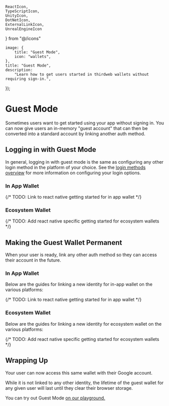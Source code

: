     ReactIcon,
    TypeScriptIcon,
    UnityIcon,
    DotNetIcon,
    ExternalLinkIcon,
    UnrealEngineIcon
} from "@/icons"

	image: {
		title: "Guest Mode",
		icon: "wallets",
	},
	title: "Guest Mode",
	description:
		"Learn how to get users started in thirdweb wallets without requiring sign-in.",
});

# Guest Mode

Sometimes users want to get started using your app without signing in. You can now give users an in-memory "guest account" that can then be converted into a standard account by linking another auth method.

## Logging in with Guest Mode

In general, logging in with guest mode is the same as configuring any other login method in the platform of your choice. See the [login methods overview](/connect/wallet/sign-in-methods/overview) for more information on configuring your login options.

### In App Wallet
<div className="my-4 grid gap-2 md:grid-cols-2 lg:grid-cols-3">
    <ArticleIconCard
        title="TypeScript"
        icon={TypeScriptIcon}
        description="Guest Login for in-app wallets in TypeScript"
        href="/typescript/v5/inAppWallet#connect-to-a-guest-account"
    />
    <ArticleIconCard
        title="React"
        icon={ReactIcon}
        description="Guest Login for in-app wallets in React"
        href="/react/v5/in-app-wallet/get-started#choose-authentication-methods"
    />
    {/* TODO: Link to react native getting started for in app wallet */}
    <ArticleIconCard
        title="React Native"
        icon={ReactIcon}
        description="Guest Login for in-app wallets in React Native"
        href="/react/v5/in-app-wallet/get-started#choose-authentication-methods"
    />
	<ArticleIconCard
        title=".NET"
        icon={DotNetIcon}
        description="Guest Login for in-app wallets in .NET"
        href="/dotnet/wallets/providers/in-app-wallet#usage"
    />
    <ArticleIconCard
        title="Unity"
        icon={UnityIcon}
        description="Guest Login for in-app wallets in Unity"
        href="/unity/v5/wallets/in-app-wallet#login-with-guest---onboard-easily-link-other-accounts-later"
    />
   
</div>

### Ecosystem Wallet
<div className="my-4 grid gap-2 md:grid-cols-2 lg:grid-cols-3">
    <ArticleIconCard
        title="TypeScript"
        icon={TypeScriptIcon}
        description="Guest Login for ecosystem wallets in TypeScript"
        href="/typescript/v5/ecosystemWallet#example"
    />
    <ArticleIconCard
        title="React"
        icon={ReactIcon}
        description="Guest Login for ecosystem wallets in React"
        href="/react/v5/ecosystem-wallet/get-started#configuring-auth-strategies"
    />
    {/* TODO: Add react native specific getting started for ecosystem wallets */}
    <ArticleIconCard
        title="React Native"
        icon={ReactIcon}
        description="Guest Login for ecosystem wallets in React Native"
        href="/react/v5/ecosystem-wallet/get-started#configuring-auth-strategies"
    />
     <ArticleIconCard
        title=".NET"
        icon={DotNetIcon}
        description="Guest Login for ecosystem wallets in .NET"
        href="/dotnet/wallets/providers/ecosystem-wallet#login-methods"
    />
    <ArticleIconCard
        title="Unity"
        icon={UnityIcon}
        description="Guest Login for ecosystem wallets in Unity"
        href="/unity/v5/wallets/ecosystem-wallet#login-with-guest---onboard-easily-link-other-accounts-later"
    />
</div>

## Making the Guest Wallet Permanent

When your user is ready, link any other auth method so they can access their account in the future.

### In App Wallet

Below are the guides for linking a new identity for in-app wallet on the various platforms:

<div className="my-4 grid gap-2 md:grid-cols-2 lg:grid-cols-3">
    <ArticleIconCard
        title="TypeScript"
        icon={TypeScriptIcon}
        description="Link identites in-app wallets in TypeScript"
        href="/typescript/v5/linkProfile"
    />
    <ArticleIconCard
        title="React"
        icon={ReactIcon}
        description="Link identites in-app wallets in React"
        href="/react/v5/useLinkProfile"
    />
    {/* TODO: Link to react native getting started for in app wallet */}
    <ArticleIconCard
        title="React Native"
        icon={ReactIcon}
        description="Link identites in-app wallets in React Native"
        href="/react/v5/useLinkProfile"
    />
	<ArticleIconCard
        title=".NET"
        icon={DotNetIcon}
        description="Link identites in-app wallets in .NET"
        href="/dotnet/wallets/providers/in-app-wallet#unified-identity---account-linking"
    />
    <ArticleIconCard
        title="Unity"
        icon={UnityIcon}
        description="Link identites in-app wallets in Unity"
        href="/unity/v5/wallets/in-app-wallet#account-linking"
    />
</div>

### Ecosystem Wallet

Below are the guides for linking a new identity for ecosystem wallet on the various platforms:

<div className="my-4 grid gap-2 md:grid-cols-2 lg:grid-cols-3">
    <ArticleIconCard
        title="TypeScript"
        icon={TypeScriptIcon}
        description="Configure login options for ecosystem wallets in TypeScript"
        href="/typescript/v5/linkProfile"
    />
    <ArticleIconCard
        title="React"
        icon={ReactIcon}
        description="Configure login options for ecosystem wallets in React"
        href="/react/v5/useLinkProfile"
    />
    {/* TODO: Add react native specific getting started for ecosystem wallets */}
    <ArticleIconCard
        title="React Native"
        icon={ReactIcon}
        description="Configure login options for ecosystem wallets in React Native"
        href="/react/v5/useLinkProfile"
    />
     <ArticleIconCard
        title=".NET"
        icon={DotNetIcon}
        description="Connect ecosystem wallets in .NET"
        href="/dotnet/wallets/providers/ecosystem-wallet#unified-identity---account-linking"
    />
    <ArticleIconCard
        title="Unity"
        icon={UnityIcon}
        description="Configure login options for ecosystem wallets in Unity"
        href="/unity/v5/wallets/ecosystem-wallet#account-linking"
    />
</div>

## Wrapping Up

Your user can now access this same wallet with their Google account. 

While it is not linked to any other identity, the lifetime of the guest wallet for any given user will last until they clear their browser storage.

You can try out Guest Mode [on our playground.](https://playground.thirdweb.com/connect/sign-in/button)
